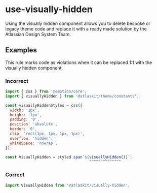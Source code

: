 # use-visually-hidden

Using the visually hidden component allows you to delete bespoke or legacy theme code and replace it
with a ready made solution by the Atlassian Design System Team.

## Examples

This rule marks code as violations when it can be replaced 1:1 with the visually hidden component.

### Incorrect

```js
import { css } from '@emotion/core';
import { visuallyHidden } from '@atlaskit/theme/constants';

const visuallyHiddenStyles = css({
  width: '1px',
  height: '1px',
  padding: '0',
  position: 'absolute',
  border: '0',
  clip: 'rect(1px, 1px, 1px, 1px)',
  overflow: 'hidden',
  whiteSpace: 'nowrap',
});

const VisuallyHidden = styled.span`${visuallyHidden()}`;
                                     ^^^^^^^^^^^^^^
```

### Correct

```js
import VisuallyHidden from '@atlaskit/visually-hidden';
```
